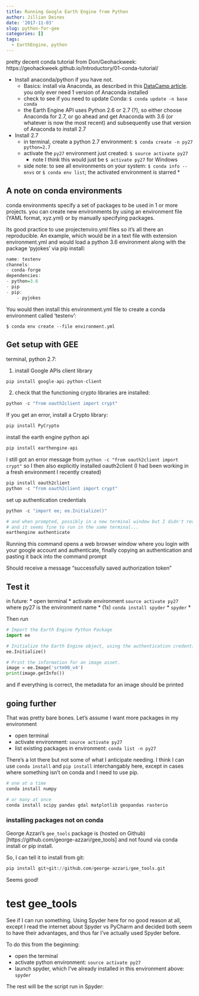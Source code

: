 ```yaml
---
title: Running Google Earth Engine from Python
author: Jillian Deines
date: '2017-11-03'
slug: python-for-gee
categories: []
tags:
  - EarthEngine, python
---
```


pretty decent conda tutorial from Don/Geohackweek: https://geohackweek.github.io/Introductory/01-conda-tutorial/

* Install anaconda/python if you have not.
  * Basics: install via Anaconda, as described in this [DataCamp article](https://www.datacamp.com/community/tutorials/installing-anaconda-mac-os-x). you only ever need 1 version of Anaconda installed
  * check to see if you need to update Conda: `$ conda update -n base conda`
  * the Earth Engine API uses Python 2.6 or 2.7 (?), so either choose Anaconda for 2.7, or go ahead and get Anaconda with 3.6 (or whatever is now the most recent) and subsequently use that version of Anaconda to install 2.7
* Install 2.7
  * in terminal, create a python 2.7 environment: `$ conda create -n py27 python=2.7`
  * activate the `py27` environment just created: `$ source activate py27`
    * note I think this would just be `$ activate py27` for Windows
  * side note: to see all environments on your system: `$ conda info --envs` or `$ conda env list`; the activated environment is starred *
  
  
## A note on conda environments
conda environments specify a set of packages to be used in 1 or more projects. you can create new environments by using an environment file (YAML format, xyz.yml) or by manually specifying packages.

Its good practice to use projectenviro.yml files so it's all there an reproducible. An example, which would be in a text file with extension environment.yml and would load a python 3.6 environment along with the package 'pyjokes' via pip install:

```r
name: testenv
channels:
- conda-forge
dependencies:
- python=3.6
- pip
- pip:
    - pyjokes
```

You would then install this environment.yml file to create a conda environment called 'testenv':

```{eval=FALSE}
$ conda env create --file environment.yml
```

## Get setup with GEE

terminal, python 2.7:

1. install Google APIs client library

```python
pip install google-api-python-client
```

2. check that the functioning crypto libraries are installed:

```python
python -c "from oauth2client import crypt"
```

If you get an error, install a Crypto library:

```python
pip install PyCrypto
```

install the earth engine python api

```python
pip install earthengine-api
```

I still got an error message from `python -c "from oauth2client import crypt"` so I then also explicitly installed oauth2client (I had been working in a fresh environment I recently created)

```python
pip install oauth2client
python -c "from oauth2client import crypt"
```

set up authentication credentials

```python
python -c "import ee; ee.Initialize()"

# and when prompted, possibly in a new terminal window but I didn't read that first
# and it seems fine to run in the same terminal...
earthengine authenticate
```

Running this command opens a web browser window where you login with your google account and authenticate, finally copying an authentication and pasting it back into the command prompt

Should receive a message "successfully saved authorization token"

## Test it



in future:
* open terminal
* activate environment `source activate py27` where py27 is the environment name
* (1x) `conda install spyder`
* `spyder`
*

Then run

```python
# Import the Earth Engine Python Package
import ee

# Initialize the Earth Engine object, using the authentication credentials.
ee.Initialize()

# Print the information for an image asset.
image = ee.Image('srtm90_v4')
print(image.getInfo())
```

and if everything is correct, the metadata for an image should be printed

## going further
That was pretty bare bones. Let's assume I want more packages in my environment

* open terminal
* activate environment: `source activate py27`
* list existing packages in environment: `conda list -n py27`

There's a lot there but not some of what I anticipate needing. I think I can use `conda install` and `pip install` interchangably here, except in cases where something isn't on conda and I need to use pip.

```python
# one at a time
conda install numpy 

# or many at once
conda install scipy pandas gdal matplotlib geopandas rasterio
```

### installing packages not on conda
George Azzari's `gee_tools` package is (hosted on Github)[https://github.com/george-azzari/gee_tools] and not found via conda install or pip install.

So, I can tell it to install from git:

```python
pip install git+git://github.com/george-azzari/gee_tools.git
```

Seems good!

# test gee_tools
See if I can run something. Using Spyder here for no good reason at all, except I read the internet about Spyder vs PyCharm and decided both seem to have their advantages, and thus far I've actually used Spyder before.

To do this from the beginning:

* open the terminal
* activate python environment: `source activate py27`
* launch spyder, which I've already installed in this environment above: `spyder`

The rest will be the script run in Spyder:

```python

```


